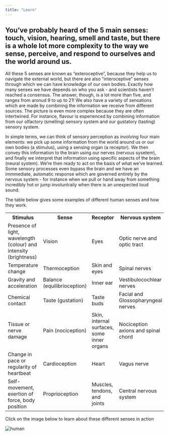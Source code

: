 ```yaml
---
title: "Learn"
---
```


<h2>You've probably heard of the 5 main senses: touch, vision, hearing, smell and taste, but there is a whole lot more complexity to the way we sense, perceive, and respond to ourselves and the world around us.</h2> 

<p>All these 5 senses are known as "exteroceptive", because they help us to navigate the external world, but there are also "interoceptive" senses through which we can have knowledge of our own bodies. Exactly how many senses we have depends on who you ask - and scientists haven't reached a consensus. The answer, though, is a lot more than five, and ranges from aronud 9 to up to 21! We also have a variety of sensations which are made by combining the information we receive from different sources. The picture is even more complex because they are often intertwined. For instance, flavour is experienced by combining information from our olfactory (smelling) sensory system and our gustatory (tasting) sensory system.

In simple terms, we can think of sensory perception as involving four main elements: we pick up some information from the world around us or our own bodies (a stimulus), using a sensing organ (a receptor). We then convey this information to the brain using our nerves (nervous sysetem), and finally we interpret that information using specific aspects of the brain (neural system). We're then ready to act on the basis of what we've learned. Some sensory processes even bypass the brain and we have an immmediate, automatic response which are governed entirely by the nervous system - for instance when we pull or hand away from something incredibly hot or jump involuntraily when there is an unexpected loud sound. 

The table below gives some examples of different human senses and how they work.</p>

<table>
  <tr>
    <th>Stimulus</th>
    <th>Sense</th>
    <th>Receptor</th>
    <th>Nervous system</th>
    <th>Neural system</th>
  </tr>
  <tr>
    <td>Presence of light, wavelength (colour) and intensity (brightness)</td>
    <td>Vision</td>
    <td>Eyes</td>
    <td>Optic nerve and optic tract</td>
    <td>Visual cortex</td>
  </tr>
  <tr>
    <td>Temperature change</td>
    <td>Thermoception</td>
    <td>Skin and eyes</td>
    <td>Spinal nerves</td>
    <td>Somatosensory cortex</td>
  </tr>
  <tr>
    <td>Gravity and acceleration</td>
    <td>Balance (equilibrioception)</td>
    <td>Inner ear</td>
    <td>Vestibulocochlear nerves</td>
    <td>Vestibular cortex</td>
  </tr>
  <tr>
    <td>Chemical contact</td>
    <td>Taste (gustation)</td>
    <td>Taste buds</td>
    <td>Facial and Glossopharyngeal nerves</td>
    <td>Gustatory cortex</td>
  </tr>
  <tr>
    <td>Tissue or nerve damage</td>
    <td>Pain (nociception)</td>
    <td>Skin, internal surfaces, some inner organs</td>
    <td>Nociception axions and spinal chord</td>
    <td>Somatosensory cortex</td>
  </tr>
  <tr>
    <td>Change in pace or regularity of heartbeat</td>
    <td>Cardioception</td>
    <td>Heart</td>
    <td>Vagus nerve</td>
    <td>Somatosensory cortex</td>
  </tr>
  <tr>
    <td>Self-movement, exertion of force, body position</td>
    <td>Proprioception</td>
    <td>Muscles, tendons, and joints</td>
    <td>Central nervous system</td>
    <td>Somatosensory cerebral cortex</td>
  </tr>
</table>


<p>Click on the image below to learn about these different senses in action</p>

<style>
    .area-info {
        display: none;
    }

    :target {
        display: block;
    }
</style>

<img id="human" src="https://images.pexels.com/photos/1984457/pexels-photo-1984457.jpeg?auto=compress&cs=tinysrgb&w=1200" alt="human" usemap="#human">

<map name="human">
  <area shape="circle" coords="34,44,270,350" alt="Area 1" href="#area1">
  <area shape="rect" coords="290,172,333,250" alt="Area 2" href="#area2">
  <area shape="circle" coords="337,300,44" alt="Area 3" href="#area3">
</map>

<div id="area1" class="area-info">Movement: to move gracefully the dancer uses multimodal sensory input: this includes information about the position of the limbs (proprioception), a sense of balance which comes from the movement of liquid in the inner ear, and her relationship to the external environment using vision. </div>
<div id="area2" class="area-info">Stamina: the dancer is able to regulate the level of her exertion and track her energy via. a series of interoceptive processes including heartrate (cardioception), an awareness of breathing (chemoreception), and a sense of the condition of her muscles, and if they are close to exhaustion, or at the limits of their capacity to safely stretch. (nociception)</div>
<div id="area3" class="area-info">Rhythm: to move with rhythm to music, the dancer must align different multimodal sensory systems simultaenously: the auditory system which will allow her to hear the music, the vestibular and proprioceptive systems to co-ordinate herself in space, and the interoceptive signals which will help her to recognise if she is attuned to the music. For instance, her breathing will respond to the soundwaves she hears to prepare her body intiutively for motion.</div>

